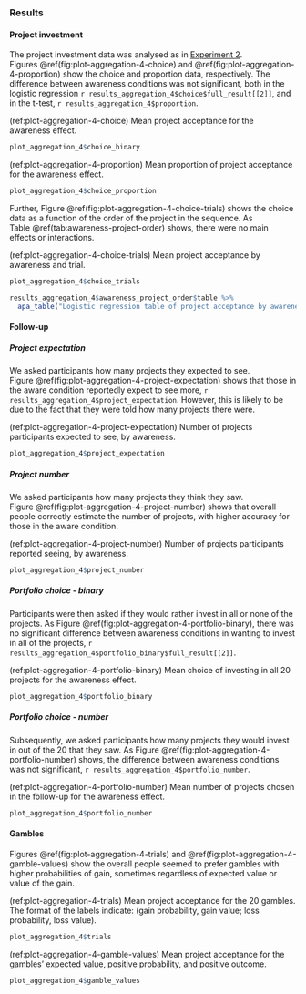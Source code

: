 ### Results

#### Project investment

The project investment data was analysed as in
[Experiment 2](#results-aggregation-2). 
Figures\ \@ref(fig:plot-aggregation-4-choice)
and\ \@ref(fig:plot-aggregation-4-proportion) show the choice and proportion
data, respectively. The difference between
awareness conditions was not significant, both in the logistic regression
`r results_aggregation_4$choice$full_result[[2]]`, and in the t-test,
`r results_aggregation_4$proportion`.

(ref:plot-aggregation-4-choice) Mean project acceptance for the awareness
effect.

```r
plot_aggregation_4$choice_binary
```

(ref:plot-aggregation-4-proportion) Mean proportion of project acceptance for
the awareness effect.

```r
plot_aggregation_4$choice_proportion
```

Further, Figure\ \@ref(fig:plot-aggregation-4-choice-trials) shows the choice
data as a function of the order of the project in the sequence. As
Table\ \@ref(tab:awareness-project-order) shows, there were no main effects or
interactions.

(ref:plot-aggregation-4-choice-trials) Mean project acceptance by awareness and
trial.

```r
plot_aggregation_4$choice_trials
```

```r
results_aggregation_4$awareness_project_order$table %>%
  apa_table("Logistic regression table of project acceptance by awareness and trial.")
```

#### Follow-up

##### Project expectation

We asked participants how many projects they expected to see. 
Figure\ \@ref(fig:plot-aggregation-4-project-expectation) shows that those in
the aware condition reportedly expect to see more,
`r results_aggregation_4$project_expectation`. However, this is likely to be due to
the fact that they were told how many projects there were.

(ref:plot-aggregation-4-project-expectation) Number of projects participants
expected to see, by awareness.

```r
plot_aggregation_4$project_expectation
```

##### Project number

We asked participants how many projects they think they saw.
Figure\ \@ref(fig:plot-aggregation-4-project-number) shows that overall people
correctly estimate the number of projects, with higher accuracy for those in the
aware condition.

(ref:plot-aggregation-4-project-number) Number of projects participants reported
seeing, by awareness.

```r
plot_aggregation_4$project_number
```

##### Portfolio choice - binary

Participants were then asked if they would rather invest in all or none of the
projects. As Figure\ \@ref(fig:plot-aggregation-4-portfolio-binary), there was no
significant difference between awareness conditions in wanting to invest
in all of the projects,
`r results_aggregation_4$portfolio_binary$full_result[[2]]`.

(ref:plot-aggregation-4-portfolio-binary) Mean choice of investing in all 20
projects for the awareness effect.

```r
plot_aggregation_4$portfolio_binary
```

##### Portfolio choice - number

Subsequently, we asked participants how many projects they would invest in out
of the 20 that they saw. As
Figure\ \@ref(fig:plot-aggregation-4-portfolio-number) shows, the difference
between awareness conditions was not significant,
`r results_aggregation_4$portfolio_number`.

(ref:plot-aggregation-4-portfolio-number) Mean number of projects chosen in the
follow-up for the awareness effect.

```r
plot_aggregation_4$portfolio_number
```

#### Gambles

Figures\ \@ref(fig:plot-aggregation-4-trials)
and\ \@ref(fig:plot-aggregation-4-gamble-values) show the
overall people seemed to prefer gambles with higher probabilities of gain,
sometimes regardless of expected value or value of the gain.

(ref:plot-aggregation-4-trials) Mean project acceptance for the 20 gambles. The
format of the labels indicate: (gain probability, gain value; loss probability,
loss value).

```r
plot_aggregation_4$trials
```

(ref:plot-aggregation-4-gamble-values) Mean project acceptance for the gambles'
expected value, positive probability, and positive outcome.

```r
plot_aggregation_4$gamble_values
```
